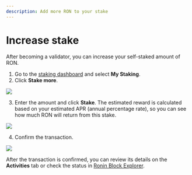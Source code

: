 ```yaml
---
description: Add more RON to your stake
---
```


# Increase stake

After becoming a validator, you can increase your self-staked amount of RON.

1. Go to the [staking dashboard](https://saigon-staking.roninchain.com/)
and select **My Staking**.
2. Click **Stake more**.

<img src={stepOne} width={480} />

3. Enter the amount and click **Stake**. The estimated reward is calculated
based on your estimated APR (annual percentage rate),
so you can see how much RON will return from this stake.

<img src={stepTwo} width={416} />

4. Confirm the transaction.

<img src={confirmTransaction} width={375} />

After the transaction is confirmed, you can review its details
on the **Activities** tab or check the status in
[Ronin Block Explorer](https://saigon-explorer.roninchain.com/).